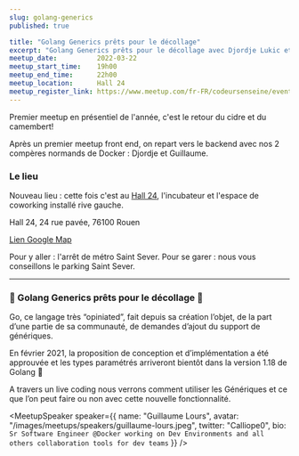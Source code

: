 ```yaml
---
slug: golang-generics
published: true

title: "Golang Generics prêts pour le décollage"
excerpt: "Golang Generics prêts pour le décollage avec Djordje Lukic et Guillaume Lours"
meetup_date:          2022-03-22
meetup_start_time:    19h00
meetup_end_time:      22h00
meetup_location:      Hall 24
meetup_register_link: https://www.meetup.com/fr-FR/codeursenseine/events/284582792/
---
```



Premier meetup en présentiel de l'année, c'est le retour du cidre et du camembert!

Après un premier meetup front end, on repart vers le backend avec nos 2 compères normands de Docker : Djordje et Guillaume.

### Le lieu

Nouveau lieu : cette fois c'est au <a href="https://www.hall-24.com/" target="_blank">Hall 24</a>, l'incubateur et l'espace  de coworking installé rive gauche.

Hall 24, 24 rue pavée, 76100 Rouen

<a href="https://www.google.com/maps?ll=49.431113,1.087873&z=15&t=m&hl=fr-FR&gl=US&mapclient=embed&q=24+Rue+Pav%C3%A9e+76100+Rouen" target="_blank">Lien Google Map</a>

Pour y aller : l'arrêt de métro Saint Sever.
Pour se garer  : nous vous conseillons le parking Saint Sever.

---

### 🚀 Golang Generics prêts pour le décollage 🚀

Go, ce langage très “opiniated”, fait depuis sa création l’objet, de la part d’une partie de sa communauté, de demandes d’ajout du support de génériques.

En février 2021, la proposition de conception et d’implémentation a été approuvée et les types paramétrés arriveront bientôt dans la version 1.18 de Golang 🎉

A travers un live coding nous verrons comment utiliser les Génériques et ce que l’on peut faire ou non avec cette nouvelle fonctionnalité.

<Stack>
  <MeetupSpeaker speaker={{
    name: "Djordje Lukic",
    avatar: "/images/meetups/speakers/djordje-lukic.jpeg",
    twitter: "glours",
    bio: `@Docker`
  }}/>

  <MeetupSpeaker speaker={{
    name: "Guillaume Lours",
    avatar: "/images/meetups/speakers/guillaume-lours.jpeg",
    twitter: "Calliope0",
    bio: `Sr Software Engineer @Docker working on Dev Environments and all others collaboration tools for dev teams`
  }} />
</Stack>